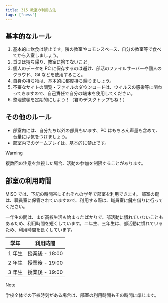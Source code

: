 ```yaml
---
title: 315 教室の利用方法
tags: ["ness"]
---
```




## 基本的なルール

1. 基本的に飲食は禁止です。隣の教室やコモンスペース、自分の教室等で食べてから入室しましょう。
2. ゴミは持ち帰り、教室に捨てないこと。
3. 個人のデータを PC に保存するのは避け、部活のファイルサーバーや個人のクラウド、Git などを使用すること。
4. 自身の持ち物は、基本的に都度持ち帰りましょう。
5. 不審なサイトの閲覧・ファイルのダウンロードは、ウイルスの感染等に関わってきますので、自己責任で自分の端末を使用してください。
6. 整理整頓を定期的にしよう！（君のデスクトップもね！）

## その他のルール

- 部室内には、自分たち以外の部員もいます、PC はもちろん声量も含めて、音量には気をつけましょう。
- 部室内でのゲームプレイは、基本的に禁止です。

> [!WARNING]
> 複数回の注意を無視した場合、活動の参加を制限することがあります。

## 部室の利用時間

MISC では、下記の時間帯にそれぞれの学年で部室を利用できます。
部室の鍵は、職員室に保管されていますので、利用する際は、職員室に鍵を借りに行ってください。

一年生の間は、まだ高校生活も始まったばかりで、部活動に慣れていないこともあるため、利用時間を短くしています。二年生、三年生は、部活動に慣れているため、利用時間を長くしています。

| 学年   | 利用時間        |
|------|-------------|
| 1 年生 | 授業後 - 18:00 |
| 2 年生 | 授業後 - 19:00 |
| 3 年生 | 授業後 - 19:00 |

> [!NOTE]
> 学校全体での下校時刻がある場合は、部室の利用時間もその時間に準じます。
